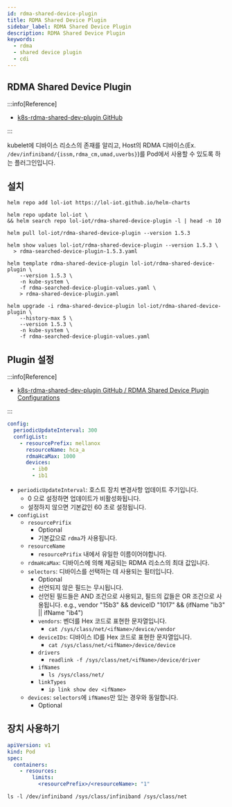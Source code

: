 ```yaml
---
id: rdma-shared-device-plugin
title: RDMA Shared Device Plugin
sidebar_label: RDMA Shared Device Plugin
description: RDMA Shared Device Plugin
keywords:
  - rdma
  - shared device plugin
  - cdi
---
```


## RDMA Shared Device Plugin

:::info[Reference]

- [k8s-rdma-shared-dev-plugin GitHub](https://github.com/Mellanox/k8s-rdma-shared-dev-plugin)

:::

kubelet에 디바이스 리소스의 존재를 알리고, Host의 RDMA 디바이스(Ex. `/dev/infiniband/{issm,rdma_cm,umad,uverbs}`)를 Pod에서 사용할 수 있도록 하는 플러그인입니다.

## 설치

```shell
helm repo add lol-iot https://lol-iot.github.io/helm-charts
```

```shell
helm repo update lol-iot \
&& helm search repo lol-iot/rdma-shared-device-plugin -l | head -n 10
```

```shell
helm pull lol-iot/rdma-shared-device-plugin --version 1.5.3
```

```shell
helm show values lol-iot/rdma-shared-device-plugin --version 1.5.3 \
  > rdma-searched-device-plugin-1.5.3.yaml
```

```shell
helm template rdma-shared-device-plugin lol-iot/rdma-shared-device-plugin \
    --version 1.5.3 \
    -n kube-system \
    -f rdma-searched-device-plugin-values.yaml \
    > rdma-shared-device-plugin.yaml
```

```shell
helm upgrade -i rdma-shared-device-plugin lol-iot/rdma-shared-device-plugin \
    --history-max 5 \
    --version 1.5.3 \
    -n kube-system \
    -f rdma-searched-device-plugin-values.yaml
```

## Plugin 설정

:::info[Reference]

- [k8s-rdma-shared-dev-plugin GitHub / RDMA Shared Device Plugin Configurations](https://github.com/Mellanox/k8s-rdma-shared-dev-plugin?tab=readme-ov-file#rdma-shared-device-plugin-configurations)

:::

```yaml
config:
  periodicUpdateInterval: 300
  configList:
    - resourcePrefix: mellanox
      resourceName: hca_a
      rdmaHcaMax: 1000
      devices:
        - ib0
        - ib1
```

- `periodicUpdateInterval`: 호스트 장치 변경사항 업데이트 주기입니다.
  - 0 으로 설정하면 업데이트가 비활성화됩니다.
  - 설정하지 않으면 기본값인 60 초로 설정됩니다.
- `configList`
  - `resourcePrifix`
    - Optional
    - 기본값으로 `rdma`가 사용됩니다.
  - `resourceName`
    - `resourcePrifix` 내에서 유일한 이름이어야합니다.
  - `rdmaHcaMax`: 디바이스에 의해 제공되는 RDMA 리소스의 최대 값입니다.
  - `selectors`: 디바이스를 선택하는 데 사용되는 필터입니다.
    - Optional
    - 선언되지 않은 필드는 무시됩니다.
    - 선언된 필드들은 AND 조건으로 사용되고, 필드의 값들은 OR 조건으로 사용됩니다. e.g., vendor "15b3" && deviceID "1017" && (ifName "ib3" || ifName "ib4")
    - `vendors`: 벤더를 Hex 코드로 표현한 문자열입니다.
      - `cat /sys/class/net/<ifName>/device/vendor`
    - `deviceIDs`: 디바이스 ID를 Hex 코드로 표현한 문자열입니다.
      - `cat /sys/class/net/<ifName>/device/device`
    - `drivers`
      - `readlink -f /sys/class/net/<ifName>/device/driver`
    - `ifNames`
      - `ls /sys/class/net/`
    - `linkTypes`
      - `ip link show dev <ifName>`
  - `devices`: `selectors`에 `ifNames`만 있는 경우와 동일합니다.
    - Optional

## 장치 사용하기

```yaml
apiVersion: v1
kind: Pod
spec:
  containers:
    - resources:
        limits:
          <resourcePrefix>/<resourceName>: "1"
```

```shell
ls -l /dev/infiniband /sys/class/infiniband /sys/class/net
```
